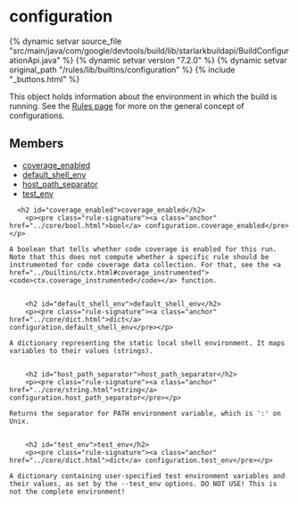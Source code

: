 <html devsite>
<head>
  <meta name="project_path" value="/_project.yaml">
  <meta name="book_path" value="/versions/7.2.0/_book.yaml">
</head>
<body>

<h1 class="page-title" id="modules.configuration">configuration</h1>

{% dynamic setvar source_file "src/main/java/com/google/devtools/build/lib/starlarkbuildapi/BuildConfigurationApi.java" %}
{% dynamic setvar version "7.2.0" %}
{% dynamic setvar original_path "/rules/lib/builtins/configuration" %}
{% include "_buttons.html" %}
<!-- {% raw %} -->

This object holds information about the environment in which the build is running. See the <a href='https://bazel.build/versions/7.2.0/extending/rules#configurations'>Rules page</a> for more on the general concept of configurations.

<h2>Members</h2>
<ul>
    <li>
    <a href="#coverage_enabled">coverage_enabled</a>
  </li>
      <li>
    <a href="#default_shell_env">default_shell_env</a>
  </li>
      <li>
    <a href="#host_path_separator">host_path_separator</a>
  </li>
      <li>
    <a href="#test_env">test_env</a>
  </li>
  </ul>

      <h2 id="coverage_enabled">coverage_enabled</h2>
        <p><pre class="rule-signature"><a class="anchor" href="../core/bool.html">bool</a> configuration.coverage_enabled</pre></p>

    A boolean that tells whether code coverage is enabled for this run. Note that this does not compute whether a specific rule should be instrumented for code coverage data collection. For that, see the <a href="../builtins/ctx.html#coverage_instrumented"><code>ctx.coverage_instrumented</code></a> function.


        <h2 id="default_shell_env">default_shell_env</h2>
        <p><pre class="rule-signature"><a class="anchor" href="../core/dict.html">dict</a> configuration.default_shell_env</pre></p>

    A dictionary representing the static local shell environment. It maps variables to their values (strings).


        <h2 id="host_path_separator">host_path_separator</h2>
        <p><pre class="rule-signature"><a class="anchor" href="../core/string.html">string</a> configuration.host_path_separator</pre></p>

    Returns the separator for PATH environment variable, which is ':' on Unix.


        <h2 id="test_env">test_env</h2>
        <p><pre class="rule-signature"><a class="anchor" href="../core/dict.html">dict</a> configuration.test_env</pre></p>

    A dictionary containing user-specified test environment variables and their values, as set by the --test_env options. DO NOT USE! This is not the complete environment!



</body>
</html>

<!-- {% endraw %} -->
